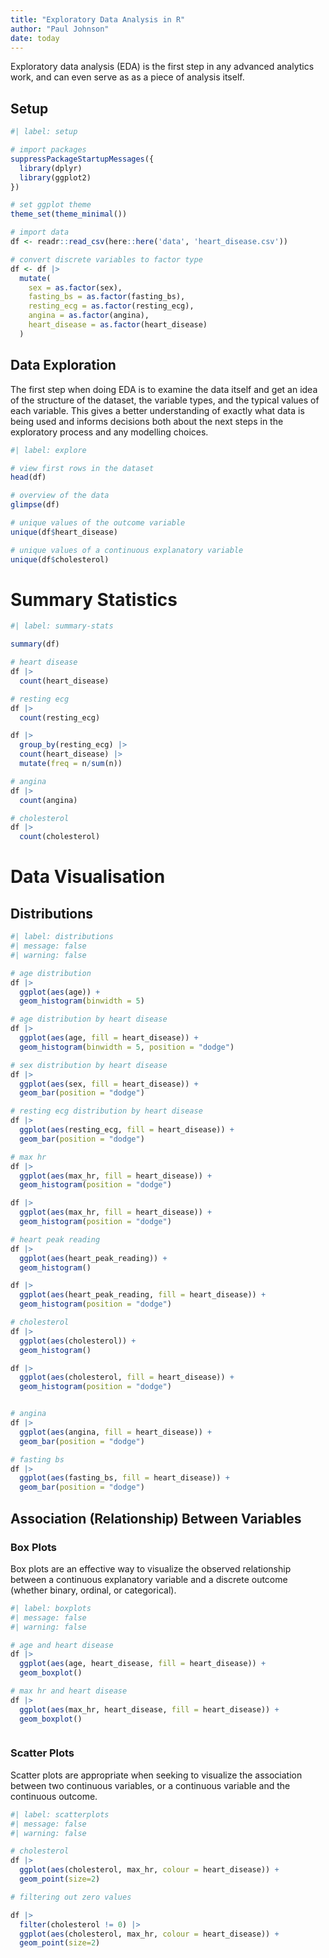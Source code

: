 ```yaml
---
title: "Exploratory Data Analysis in R"
author: "Paul Johnson"
date: today
---
```


Exploratory data analysis (EDA) is the first step in any advanced analytics work, and can even serve as as a piece of analysis itself.

## Setup

```r
#| label: setup

# import packages
suppressPackageStartupMessages({
  library(dplyr)
  library(ggplot2)
})

# set ggplot theme
theme_set(theme_minimal())

# import data
df <- readr::read_csv(here::here('data', 'heart_disease.csv'))

# convert discrete variables to factor type
df <- df |> 
  mutate(
    sex = as.factor(sex),
    fasting_bs = as.factor(fasting_bs),
    resting_ecg = as.factor(resting_ecg),
    angina = as.factor(angina),
    heart_disease = as.factor(heart_disease)
  )

```


## Data Exploration

The first step when doing EDA is to examine the data itself and get an idea of the structure of the dataset, the variable types, and the typical values of each variable. This gives a better understanding of exactly what data is being used and informs decisions both about the next steps in the exploratory process and any modelling choices.

```r
#| label: explore

# view first rows in the dataset
head(df)

# overview of the data
glimpse(df)

# unique values of the outcome variable
unique(df$heart_disease)

# unique values of a continuous explanatory variable
unique(df$cholesterol)

```

# Summary Statistics

```r
#| label: summary-stats

summary(df)

# heart disease
df |>
  count(heart_disease)

# resting ecg
df |>
  count(resting_ecg)

df |> 
  group_by(resting_ecg) |> 
  count(heart_disease) |> 
  mutate(freq = n/sum(n))

# angina
df |>
  count(angina)

# cholesterol
df |> 
  count(cholesterol)

```

# Data Visualisation

## Distributions

```r
#| label: distributions
#| message: false
#| warning: false

# age distribution
df |>
  ggplot(aes(age)) +
  geom_histogram(binwidth = 5)

# age distribution by heart disease
df |>
  ggplot(aes(age, fill = heart_disease)) +
  geom_histogram(binwidth = 5, position = "dodge")

# sex distribution by heart disease
df |>
  ggplot(aes(sex, fill = heart_disease)) +
  geom_bar(position = "dodge")

# resting ecg distribution by heart disease
df |>
  ggplot(aes(resting_ecg, fill = heart_disease)) +
  geom_bar(position = "dodge")

# max hr
df |>
  ggplot(aes(max_hr, fill = heart_disease)) +
  geom_histogram(position = "dodge")

df |>
  ggplot(aes(max_hr, fill = heart_disease)) +
  geom_histogram(position = "dodge")

# heart peak reading
df |>
  ggplot(aes(heart_peak_reading)) +
  geom_histogram()

df |>
  ggplot(aes(heart_peak_reading, fill = heart_disease)) +
  geom_histogram(position = "dodge")

# cholesterol  
df |>
  ggplot(aes(cholesterol)) +
  geom_histogram()

df |>
  ggplot(aes(cholesterol, fill = heart_disease)) +
  geom_histogram(position = "dodge")


# angina
df |>
  ggplot(aes(angina, fill = heart_disease)) +
  geom_bar(position = "dodge")

# fasting bs
df |>
  ggplot(aes(fasting_bs, fill = heart_disease)) +
  geom_bar(position = "dodge")

```

## Association (Relationship) Between Variables

### Box Plots

Box plots are an effective way to visualize the observed relationship between a continuous explanatory variable and a discrete outcome (whether binary, ordinal, or categorical). 

```r
#| label: boxplots
#| message: false
#| warning: false

# age and heart disease
df |>
  ggplot(aes(age, heart_disease, fill = heart_disease)) +
  geom_boxplot()

# max hr and heart disease
df |>
  ggplot(aes(max_hr, heart_disease, fill = heart_disease)) +
  geom_boxplot()



```

### Scatter Plots

Scatter plots are appropriate when seeking to visualize the association between two continuous variables, or a continuous variable and the continuous outcome.

```r
#| label: scatterplots
#| message: false
#| warning: false

# cholesterol
df |>
  ggplot(aes(cholesterol, max_hr, colour = heart_disease)) +
  geom_point(size=2)

# filtering out zero values

df |> 
  filter(cholesterol != 0) |> 
  ggplot(aes(cholesterol, max_hr, colour = heart_disease)) +
  geom_point(size=2)

```
